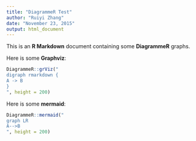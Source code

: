 ```yaml
---
title: "DiagrammeR Test"
author: "Ruiyi Zhang"
date: "November 23, 2015"
output: html_document
---
```


This is an **R Markdown** document containing some **DiagrammeR** graphs.

Here is some **Graphviz**:

```r
DiagrammeR::grViz("
digraph rmarkdown {
A -> B
}
", height = 200)
```

Here is some **mermaid**:

```r
DiagrammeR::mermaid("
graph LR
A-->B
", height = 200)
```

